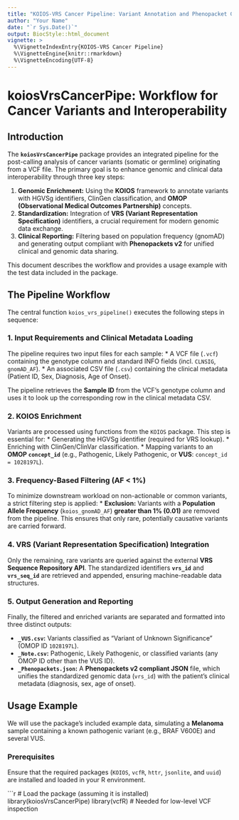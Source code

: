 ```yaml
---
title: "KOIOS-VRS Cancer Pipeline: Variant Annotation and Phenopacket Generation"
author: "Your Name"
date: "`r Sys.Date()`"
output: BiocStyle::html_document
vignette: >
  %\VignetteIndexEntry{KOIOS-VRS Cancer Pipeline}
  %\VignetteEngine{knitr::rmarkdown}
  %\VignetteEncoding{UTF-8}
---
```


# koiosVrsCancerPipe: Workflow for Cancer Variants and Interoperability

## Introduction

The **`koiosVrsCancerPipe`** package provides an integrated pipeline for the post-calling analysis of cancer variants (somatic or germline) originating from a VCF file. The primary goal is to enhance genomic and clinical data interoperability through three key steps:

1.  **Genomic Enrichment:** Using the **KOIOS** framework to annotate variants with HGVSg identifiers, ClinGen classification, and **OMOP (Observational Medical Outcomes Partnership)** concepts.
2.  **Standardization:** Integration of **VRS (Variant Representation Specification)** identifiers, a crucial requirement for modern genomic data exchange.
3.  **Clinical Reporting:** Filtering based on population frequency (gnomAD) and generating output compliant with **Phenopackets v2** for unified clinical and genomic data sharing.

This document describes the workflow and provides a usage example with the test data included in the package.

## The Pipeline Workflow

The central function `koios_vrs_pipeline()` executes the following steps in sequence:

### 1. Input Requirements and Clinical Metadata Loading

The pipeline requires two input files for each sample:
* A VCF file (`.vcf`) containing the genotype column and standard INFO fields (incl. `CLNSIG`, `gnomAD_AF`).
* An associated CSV file (`.csv`) containing the clinical metadata (Patient ID, Sex, Diagnosis, Age of Onset).

The pipeline retrieves the **Sample ID** from the VCF's genotype column and uses it to look up the corresponding row in the clinical metadata CSV.

### 2. KOIOS Enrichment

Variants are processed using functions from the `KOIOS` package. This step is essential for:
* Generating the HGVSg identifier (required for VRS lookup).
* Enriching with ClinGen/ClinVar classification.
* Mapping variants to an **OMOP `concept_id`** (e.g., Pathogenic, Likely Pathogenic, or **VUS**: `concept_id = 1028197L`).

### 3. Frequency-Based Filtering (AF < 1%)

To minimize downstream workload on non-actionable or common variants, a strict filtering step is applied:
* **Exclusion:** Variants with a **Population Allele Frequency** (`koios_gnomAD_AF`) **greater than 1% (0.01)** are removed from the pipeline. This ensures that only rare, potentially causative variants are carried forward.

### 4. VRS (Variant Representation Specification) Integration

Only the remaining, rare variants are queried against the external **VRS Sequence Repository API**. The standardized identifiers **`vrs_id`** and **`vrs_seq_id`** are retrieved and appended, ensuring machine-readable data structures.

### 5. Output Generation and Reporting

Finally, the filtered and enriched variants are separated and formatted into three distinct outputs:

* **`_VUS.csv`:** Variants classified as "Variant of Unknown Significance" (OMOP ID `1028197L`).
* **`_Note.csv`:** Pathogenic, Likely Pathogenic, or classified variants (any OMOP ID other than the VUS ID).
* **`_Phenopackets.json`:** A **Phenopackets v2 compliant JSON** file, which unifies the standardized genomic data (`vrs_id`) with the patient's clinical metadata (diagnosis, sex, age of onset).

## Usage Example

We will use the package's included example data, simulating a **Melanoma** sample containing a known pathogenic variant (e.g., BRAF V600E) and several VUS.

### Prerequisites

Ensure that the required packages (`KOIOS`, `vcfR`, `httr`, `jsonlite`, and `uuid`) are installed and loaded in your R environment.

```r
# Load the package (assuming it is installed)
library(koiosVrsCancerPipe)
library(vcfR) # Needed for low-level VCF inspection

